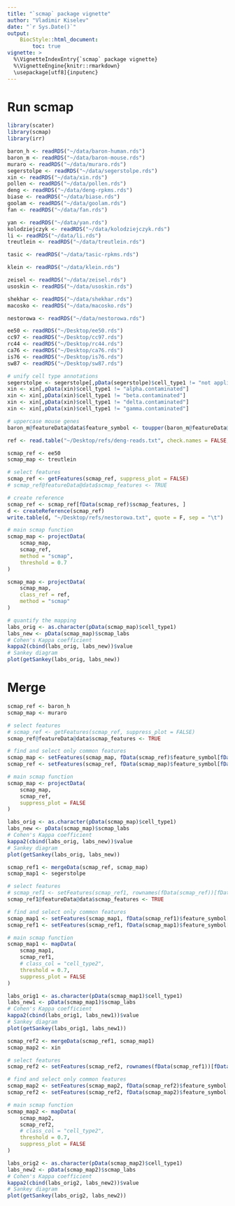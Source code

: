 ```yaml
---
title: "`scmap` package vignette"
author: "Vladimir Kiselev"
date: "`r Sys.Date()`"
output:
    BiocStyle::html_document:
        toc: true
vignette: >
  %\VignetteIndexEntry{`scmap` package vignette}
  %\VignetteEngine{knitr::rmarkdown}
  \usepackage[utf8]{inputenc}
---
```


# Run scmap

```r
library(scater)
library(scmap)
library(irr)

baron_h <- readRDS("~/data/baron-human.rds")
baron_m <- readRDS("~/data/baron-mouse.rds")
muraro <- readRDS("~/data/muraro.rds")
segerstolpe <- readRDS("~/data/segerstolpe.rds")
xin <- readRDS("~/data/xin.rds")
pollen <- readRDS("~/data/pollen.rds")
deng <- readRDS("~/data/deng-rpkms.rds")
biase <- readRDS("~/data/biase.rds")
goolam <- readRDS("~/data/goolam.rds")
fan <- readRDS("~/data/fan.rds")

yan <- readRDS("~/data/yan.rds")
kolodziejczyk <- readRDS("~/data/kolodziejczyk.rds")
li <- readRDS("~/data/li.rds")
treutlein <- readRDS("~/data/treutlein.rds")

tasic <- readRDS("~/data/tasic-rpkms.rds")

klein <- readRDS("~/data/klein.rds")

zeisel <- readRDS("~/data/zeisel.rds")
usoskin <- readRDS("~/data/usoskin.rds")

shekhar <- readRDS("~/data/shekhar.rds")
macosko <- readRDS("~/data/macosko.rds")

nestorowa <- readRDS("~/data/nestorowa.rds")

ee50 <- readRDS("~/Desktop/ee50.rds")
cc97 <- readRDS("~/Desktop/cc97.rds")
rc44 <- readRDS("~/Desktop/rc44.rds")
ca76 <- readRDS("~/Desktop/ca76.rds")
is76 <- readRDS("~/Desktop/is76.rds")
sw87 <- readRDS("~/Desktop/sw87.rds")

# unify cell type annotations
segerstolpe <- segerstolpe[,pData(segerstolpe)$cell_type1 != "not applicable"]
xin <- xin[,pData(xin)$cell_type1 != "alpha.contaminated"]
xin <- xin[,pData(xin)$cell_type1 != "beta.contaminated"]
xin <- xin[,pData(xin)$cell_type1 != "delta.contaminated"]
xin <- xin[,pData(xin)$cell_type1 != "gamma.contaminated"]

# uppercase mouse genes
baron_m@featureData@data$feature_symbol <- toupper(baron_m@featureData@data$feature_symbol)

ref <- read.table("~/Desktop/refs/deng-reads.txt", check.names = FALSE, sep = "\t")

scmap_ref <- ee50
scmap_map <- treutlein

# select features
scmap_ref <- getFeatures(scmap_ref, suppress_plot = FALSE)
# scmap_ref@featureData@data$scmap_features <- TRUE

# create reference
scmap_ref <- scmap_ref[fData(scmap_ref)$scmap_features, ]
d <- createReference(scmap_ref)
write.table(d, "~/Desktop/refs/nestorowa.txt", quote = F, sep = "\t")

# main scmap function
scmap_map <- projectData(
    scmap_map,
    scmap_ref,
    method = "scmap",
    threshold = 0.7
)

scmap_map <- projectData(
    scmap_map,
    class_ref = ref,
    method = "scmap"
)

# quantify the mapping
labs_orig <- as.character(pData(scmap_map)$cell_type1)
labs_new <- pData(scmap_map)$scmap_labs
# Cohen's Kappa coefficient
kappa2(cbind(labs_orig, labs_new))$value
# Sankey diagram
plot(getSankey(labs_orig, labs_new))
```

# Merge

```r
scmap_ref <- baron_h
scmap_map <- muraro

# select features
# scmap_ref <- getFeatures(scmap_ref, suppress_plot = FALSE)
scmap_ref@featureData@data$scmap_features <- TRUE

# find and select only common features
scmap_map <- setFeatures(scmap_map, fData(scmap_ref)$feature_symbol[fData(scmap_ref)$scmap_features])
scmap_ref <- setFeatures(scmap_ref, fData(scmap_map)$feature_symbol[fData(scmap_map)$scmap_features])

# main scmap function
scmap_map <- projectData(
    scmap_map,
    scmap_ref,
    suppress_plot = FALSE
)

labs_orig <- as.character(pData(scmap_map)$cell_type1)
labs_new <- pData(scmap_map)$scmap_labs
# Cohen's Kappa coefficient
kappa2(cbind(labs_orig, labs_new))$value
# Sankey diagram
plot(getSankey(labs_orig, labs_new))

scmap_ref1 <- mergeData(scmap_ref, scmap_map)
scmap_map1 <- segerstolpe

# select features
# scmap_ref1 <- setFeatures(scmap_ref1, rownames(fData(scmap_ref))[fData(scmap_ref)$scmap_features])
scmap_ref1@featureData@data$scmap_features <- TRUE

# find and select only common features
scmap_map1 <- setFeatures(scmap_map1, fData(scmap_ref1)$feature_symbol[fData(scmap_ref1)$scmap_features])
scmap_ref1 <- setFeatures(scmap_ref1, fData(scmap_map1)$feature_symbol[fData(scmap_map1)$scmap_features])

# main scmap function
scmap_map1 <- mapData(
    scmap_map1,
    scmap_ref1,
    # class_col = "cell_type2",
    threshold = 0.7,
    suppress_plot = FALSE
)

labs_orig1 <- as.character(pData(scmap_map1)$cell_type1)
labs_new1 <- pData(scmap_map1)$scmap_labs
# Cohen's Kappa coefficient
kappa2(cbind(labs_orig1, labs_new1))$value
# Sankey diagram
plot(getSankey(labs_orig1, labs_new1))

scmap_ref2 <- mergeData(scmap_ref1, scmap_map1)
scmap_map2 <- xin

# select features
scmap_ref2 <- setFeatures(scmap_ref2, rownames(fData(scmap_ref1))[fData(scmap_ref1)$scmap_features])

# find and select only common features
scmap_map2 <- setFeatures(scmap_map2, fData(scmap_ref2)$feature_symbol[fData(scmap_ref2)$scmap_features])
scmap_ref2 <- setFeatures(scmap_ref2, fData(scmap_map2)$feature_symbol[fData(scmap_map2)$scmap_features])

# main scmap function
scmap_map2 <- mapData(
    scmap_map2,
    scmap_ref2,
    # class_col = "cell_type2",
    threshold = 0.7,
    suppress_plot = FALSE
)

labs_orig2 <- as.character(pData(scmap_map2)$cell_type1)
labs_new2 <- pData(scmap_map2)$scmap_labs
# Cohen's Kappa coefficient
kappa2(cbind(labs_orig2, labs_new2))$value
# Sankey diagram
plot(getSankey(labs_orig2, labs_new2))


```

